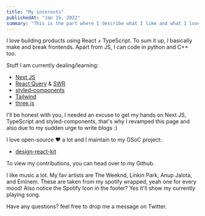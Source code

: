```yaml
---
title: "My interests"
publishedAt: "Jan 15, 2022"
summary: "This is the part where I describe what I like and what I love!"
---
```


I love building products using React + TypeScript. To sum it up, I basically
make and break frontends. Apart from JS, I can code in python and C++ too.

Stuff I am currently dealing/learning:

- [Next JS](https://nextjs.org/)
- [React Query](https://react-query.tanstack.com/) & [SWR](https://swr.vercel.app/)
- [styled-components](https://styled-components.com/)
- [Tailwind](https://tailwindcss.com/)
- [three.js](https://threejs.org/)

I&apos;ll be honest with you, I needed an excuse to get my hands on Next JS, TypeScript
and styled-components, that&apos;s why I revamped this page and also due to my sudden
urge to write blogs :)

I love open-source ❤️ a lot and I maintain to my GSoC project:

- [design-react-kit](https://github.com/italia/design-react-kit)

To view my contributions, you can head over to my Github.

I like music a lot. My fav artists are The Weeknd, Linkin Park, Anup Jalota, and Eminem. These are taken from my spotify wrapped, yeah one for every mood!
Also notice the Spotify Icon in the footer? Yes it'll show my currently playing song.

Have any questions? feel free to drop me a message on Twitter.
